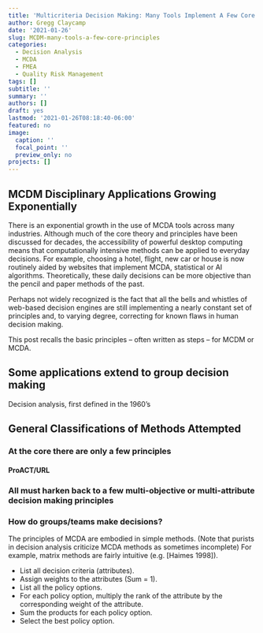 ---
title: 'Multicriteria Decision Making: Many Tools Implement A Few Core Principles'
author: Gregg Claycamp
date: '2021-01-26'
slug: MCDM-many-tools-a-few-core-principles
categories:
  - Decision Analysis
  - MCDA
  - FMEA
  - Quality Risk Management
tags: []
subtitle: ''
summary: ''
authors: []
draft: yes
lastmod: '2021-01-26T08:18:40-06:00'
featured: no
image:
  caption: ''
  focal_point: ''
  preview_only: no
projects: []
---

## MCDM Disciplinary Applications Growing Exponentially

There is an exponential growth in the use of MCDA tools across many industries. Although much of the core theory and principles have been discussed for decades, the accessibility of powerful desktop computing means that computationally intensive methods can be applied to everyday decisions. For example, choosing a hotel, flight, new car or house is now routinely aided by websites that implement MCDA, statistical or AI algorithms. Theoretically, these daily decisions can be more objective than the pencil and paper methods of the past.

Perhaps not widely recognized is the fact that all the bells and whistles of web-based decision engines are still implementing a nearly constant set of principles and, to varying degree, correcting for known flaws in human decision making.

This post recalls the basic principles -- often written as steps -- for MCDM or MCDA.

## Some applications extend to group decision making

Decision analysis, first defined in the 1960's

## General Classifications of Methods Attempted

### At the core there are only a few principles

#### ProACT/URL

### All must harken back to a few multi-objective or multi-attribute decision making principles

### How do groups/teams make decisions?

The principles of MCDA are embodied in simple methods. (Note that purists in decision analysis criticize MCDA methods as sometimes incomplete) For example, matrix methods are fairly intuitive (e.g. [Haimes 1998]).

-   List all decision criteria (attributes).
-   Assign weights to the attributes (Sum = 1).
-   List all the policy options.
-   For each policy option, multiply the rank of the attribute by the corresponding weight of the attribute.
-   Sum the products for each policy option.
-   Select the best policy option.
